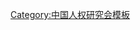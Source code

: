 {{Navbox
| name   = 中国人权研究会第四届全国理事会
| title  = [[中国人权研究会]]第四届全国理事会
| above  = 2016年12月－
| bodyclass = hlist
| group1 = 名誉会长
| list1  = [[罗豪才|{{Box|罗豪才}}]]
| group2 = 会长
| list2  = [[向巴平措]]
| group3 = 副会长
| list3  = 
* [[徐显明]]
* [[李君如]]
* [[沈永祥]]
* [[付子堂]]
| group4 = 秘书长
| list4  = [[鲁广锦]]
| group5 = 副秘书长
| list5  = 
* [[吴雷芬]]
* [[王林霞]]
| group6 = 常务理事
| list6  =
* [[万俊人]]
* [[尹奎杰]]
* [[毛磊|毛　磊]]
* [[王杨|王　杨]]
* [[王光才]]
* [[王爱立]]
* [[付子堂]]
* [[冯建仓]]
* [[卢岚|卢　岚]]
* [[白桂梅]]
* [[刘杰|刘　杰]]
* [[刘友宾]]
* [[向巴平措]]
* [[吕玉林]]
* [[孙海燕]]
* [[朱兵|朱　兵]]
* [[牟海松]]
* [[邢志刚]]
* [[齐延平]]
* [[何志鹏]]
* [[吴雷芬]]
* [[宋树立]]
* [[张云|张　云]]
* [[张伟|张　伟]]
* [[张永和]]
* [[张训谋]]
* [[张庆安]]
* [[张国斌]]
* [[张晓玲]]
* [[张新宝]]
* [[李晓|李　晓]]
* [[李云龙]]
* [[李君如]]
* [[李春林]]
* [[汪习根]]
* [[沈永祥]]
* [[邵雷|邵　雷]]
* [[邹波|邹　波]]
* [[陆志安]]
* [[陈华兴]]
* [[陈佑武]]
* [[陈须隆]]
* [[周伟|周　伟]]
* [[周叶中]]
* [[郑剑|郑　剑]]
* [[金春子]]
* [[柳华文]]
* [[段静涛]]
* [[赵红菊]]
* [[倪四义]]
* [[夏宇华]]
* [[徐青森]]
* [[徐显明]]
* [[贾宇|贾　宇]]
* [[都本伟]]
* [[高祖贵]]
* [[常健|常　健]]
* [[章国贤]]
* [[董占顺]]
* [[韩大元]]
* [[鲁广锦]]
* [[詹复亮]]
* [[赖奚可]]
* [[滕建群]]
| group7 = 顾问
| list7  = 
* [[王明迪]]
* [[朱力宇]]
* [[刘文宗]]
* [[刘海年]]
* [[李步云]]
* [[杨光|杨　光]]
* [[谷春德]]
* [[张宏毅]]
* [[陈士球]]
* [[陈志尚]]
* [[喜饶尼玛]]
* [[熊蕾|熊　蕾]]
| below  = 标注：{{Box|任内逝世}}
}}<noinclude>
{{collapsible option}}
[[Category:中国人权研究会模板]]
</noinclude>